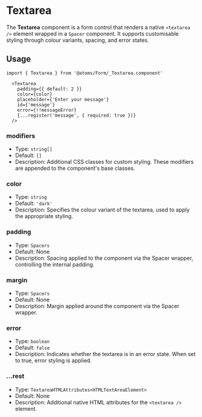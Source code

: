 
<Meta title='Atoms/Form/Textarea' />

# Textarea

The **Textarea** component is a form control that renders a native `<textarea />` element wrapped in a `Spacer` component. It supports customisable styling through colour variants, spacing, and error states.

## Usage

```tsx
import { Textarea } from '@atoms/Form/_Textarea.component'
```

```tsx
  <Textarea
    padding={{ default: 2 }}
    color={color}
    placeholder={'Enter your message'}
    id={'message'}
    error={!!messageError}
    {...register('message', { required: true })}
  />
```

### modifiers

- Type: `string[]`
- Default: `[]`
- Description: Additional CSS classes for custom styling. These modifiers are appended to the component's base classes.

### color

- Type: `string`
- Default: `'dark'`
- Description: Specifies the colour variant of the textarea, used to apply the appropriate styling.

### padding

- Type: `Spacers`
- Default: None
- Description: Spacing applied to the component via the Spacer wrapper, controlling the internal padding.

### margin

- Type: `Spacers`
- Default: None
- Description: Margin applied around the component via the Spacer wrapper.

### error

- Type: `boolean`
- Default: `false`
- Description: Indicates whether the textarea is in an error state. When set to true, error styling is applied.

### ...rest

- Type: `TextareaHTMLAttributes<HTMLTextAreaElement>`
- Default: None
- Description: Additional native HTML attributes for the `<textarea />` element.
